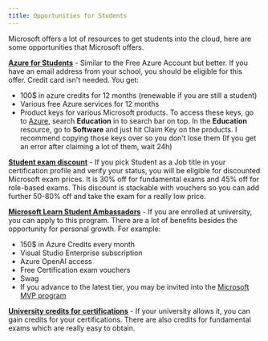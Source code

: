 ```yaml
---
title: Opportunities for Students
---
```


Microsoft offers a lot of resources to get students into the cloud, here are some opportunities that Microsoft offers.

[**Azure for Students**](https://azure.microsoft.com/free/students/?WT.mc_id=291324) \- Similar to the Free Azure Account but better. If you have an email address from your school, you should be eligible for this offer. Credit card isn't needed.
You get:
- 100$ in azure credits for 12 months (renewable if you are still a student)
- Various free Azure services for 12 months
- Product keys for various Microsoft products. To access these keys, go to [Azure](https://portal.azure.com), search **Education** in to search bar on top. In the **Education** resource, go to **Software** and just hit Claim Key on the products. I recommend copying those keys over so you don't lose them (If you get an error after claiming a lot of them, wait 24h)
  
[**Student exam discount**](https://learn.microsoft.com/credentials/certifications/student-discounts?WT.mc_id=291324) \- If you pick Student as a Job title in your certification profile and verify your status, you will be eligible for discounted Microsoft exam prices. It is 30% off for fundamental exams and 45% off for role-based exams. This discount is stackable with vouchers so you can add further 50-80% off and take the exam for a really low price.

[**Microsoft Learn Student Ambassadors**](https://mvp.microsoft.com/en-US/studentambassadors) \- If you are enrolled at university, you can apply to this program. There are a lot of benefits besides the opportunity for personal growth. For example: 
- 150$ in Azure Credits every month
- Visual Studio Enterprise subscription
- Azure OpenAI access
- Free Certification exam vouchers 
- Swag
- If you advance to the latest tier, you may be invited into the [Microsoft MVP program](https://mvp.microsoft.com/)


[**University credits for certifications**](https://learn.microsoft.com/credentials/certifications/college-credit?WT.mc_id=291324) \- If your university allows it, you can gain credits for your certifications. There are also credits for fundamental exams which are really easy to obtain.
